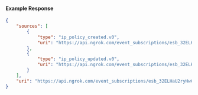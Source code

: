 #### Example Response

```json
{
	"sources": [
		{
			"type": "ip_policy_created.v0",
			"uri": "https://api.ngrok.com/event_subscriptions/esb_32ELHaU2ryHwCVraCMuPUilq2Rq/sources/ip_policy_created.v0"
		},
		{
			"type": "ip_policy_updated.v0",
			"uri": "https://api.ngrok.com/event_subscriptions/esb_32ELHaU2ryHwCVraCMuPUilq2Rq/sources/ip_policy_updated.v0"
		}
	],
	"uri": "https://api.ngrok.com/event_subscriptions/esb_32ELHaU2ryHwCVraCMuPUilq2Rq/sources"
}
```
